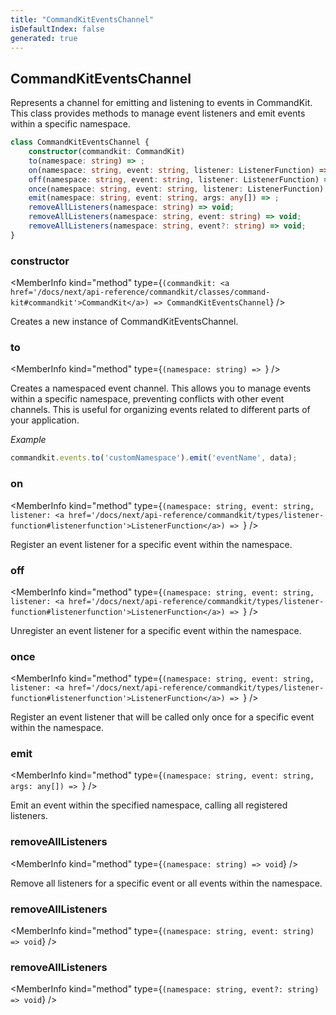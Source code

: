 ```yaml
---
title: "CommandKitEventsChannel"
isDefaultIndex: false
generated: true
---
```



<!-- This file was generated from the CommandKit source. Do not modify. Instead, re-run the "docgen" script -->


## CommandKitEventsChannel

<GenerationInfo sourceFile="packages/commandkit/src/events/CommandKitEventsChannel.ts" sourceLine="15" packageName="commandkit" />

Represents a channel for emitting and listening to events in CommandKit.
This class provides methods to manage event listeners and emit events
within a specific namespace.

```ts title="Signature"
class CommandKitEventsChannel {
    constructor(commandkit: CommandKit)
    to(namespace: string) => ;
    on(namespace: string, event: string, listener: ListenerFunction) => ;
    off(namespace: string, event: string, listener: ListenerFunction) => ;
    once(namespace: string, event: string, listener: ListenerFunction) => ;
    emit(namespace: string, event: string, args: any[]) => ;
    removeAllListeners(namespace: string) => void;
    removeAllListeners(namespace: string, event: string) => void;
    removeAllListeners(namespace: string, event?: string) => void;
}
```

<div className="members-wrapper">

### constructor

<MemberInfo kind="method" type={`(commandkit: <a href='/docs/next/api-reference/commandkit/classes/command-kit#commandkit'>CommandKit</a>) => CommandKitEventsChannel`}   />

Creates a new instance of CommandKitEventsChannel.
### to

<MemberInfo kind="method" type={`(namespace: string) => `}   />

Creates a namespaced event channel. This allows you to manage events
within a specific namespace, preventing conflicts with other event channels.
This is useful for organizing events related to different parts of your application.



*Example*

```ts
commandkit.events.to('customNamespace').emit('eventName', data);
```
### on

<MemberInfo kind="method" type={`(namespace: string, event: string, listener: <a href='/docs/next/api-reference/commandkit/types/listener-function#listenerfunction'>ListenerFunction</a>) => `}   />

Register an event listener for a specific event within the namespace.
### off

<MemberInfo kind="method" type={`(namespace: string, event: string, listener: <a href='/docs/next/api-reference/commandkit/types/listener-function#listenerfunction'>ListenerFunction</a>) => `}   />

Unregister an event listener for a specific event within the namespace.
### once

<MemberInfo kind="method" type={`(namespace: string, event: string, listener: <a href='/docs/next/api-reference/commandkit/types/listener-function#listenerfunction'>ListenerFunction</a>) => `}   />

Register an event listener that will be called only once for a specific event
within the namespace.
### emit

<MemberInfo kind="method" type={`(namespace: string, event: string, args: any[]) => `}   />

Emit an event within the specified namespace, calling all registered listeners.
### removeAllListeners

<MemberInfo kind="method" type={`(namespace: string) => void`}   />

Remove all listeners for a specific event or all events within the namespace.
### removeAllListeners

<MemberInfo kind="method" type={`(namespace: string, event: string) => void`}   />


### removeAllListeners

<MemberInfo kind="method" type={`(namespace: string, event?: string) => void`}   />




</div>
